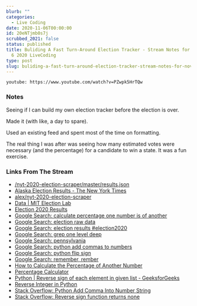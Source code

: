 ```yaml
---
blurb: ""
categories:
  - Live Coding
date: 2020-11-06T00:00:00
id: 20eNTjmb0s7j
scrubbed_2021: false
status: published
title: Buliding A Fast Turn-Around Election Tracker - Stream Notes for November
  6 2020 LiveCoding
type: post
slug: buliding-a-fast-turn-around-election-tracker-stream-notes-for-november-6-2020-livecoding--20entjmb0s7j
---
```


`youtube: https://www.youtube.com/watch?v=PZwpk5HrTQw`

### Notes

Seeing if I can build my own election tracker before the election is over.

Made it (with like, a day to spare). 

Used an existing feed and spent most of the time on formatting. 

The real thing I was after was seeing how many estimated votes were necessary (and the percentage) for a candidate to win a state. It was a fun exercise. 


### Links From The Stream


- [/nyt-2020-election-scraper/master/results.json](https://raw.githubusercontent.com/alex/nyt-2020-election-scraper/master/results.json)
- [Alaska Election Results - The New York Times](https://www.nytimes.com/interactive/2020/11/03/us/elections/results-alaska.html)
- [alex/nyt-2020-election-scraper](https://github.com/alex/nyt-2020-election-scraper)
- [Data | MIT Election Lab](https://electionlab.mit.edu/data)
- [Election 2020 Results](https://alex.github.io/nyt-2020-election-scraper/battleground-state-changes.html#)
- [Google Search: calculate percentage one number is of another](https://www.google.com/search?client=safari&rls=en&q=calculate+percentage+one+number+is+of+another&ie=UTF-8&oe=UTF-8)
- [Google Search: election raw data](https://www.google.com/search?client=safari&rls=en&q=election+raw+data&ie=UTF-8&oe=UTF-8)
- [Google Search: election results #election2020](https://www.google.com/search?q=election+results+%23election2020)
- [Google Search: grep one level deep](https://www.google.com/search?client=safari&rls=en&q=grep+one+level+deep&ie=UTF-8&oe=UTF-8)
- [Google Search: pennsylvania](https://www.google.com/search?client=safari&rls=en&q=pennsylvania&ie=UTF-8&oe=UTF-8)
- [Google Search: python add commas to numbers](https://www.google.com/search?client=safari&rls=en&q=python+add+commas+to+numbers&ie=UTF-8&oe=UTF-8)
- [Google Search: python flip sign](https://www.google.com/search?client=safari&rls=en&q=python+flip+sign&ie=UTF-8&oe=UTF-8)
- [Google Search: remember, rember](https://www.google.com/search?client=safari&rls=en&q=remember,+rember&ie=UTF-8&oe=UTF-8)
- [How to Calculate the Percentage of Another Number](https://sciencing.com/how-8165217-calculate-percentage-another-number.html)
- [Percentage Calculator](https://www.calculatorsoup.com/calculators/math/percentage.php)
- [Python | Reverse sign of each element in given list - GeeksforGeeks](https://www.geeksforgeeks.org/python-reverse-sign-of-each-element-in-given-list/)
- [Reverse Integer in Python](https://www.tutorialspoint.com/reverse-integer-in-python)
- [Stack Overflow: Python Add Comma Into Number String](https://stackoverflow.com/questions/5180365/python-add-comma-into-number-string)
- [Stack Overflow: Reverse sign function returns none](https://stackoverflow.com/questions/54034995/reverse-sign-function-returns-none)